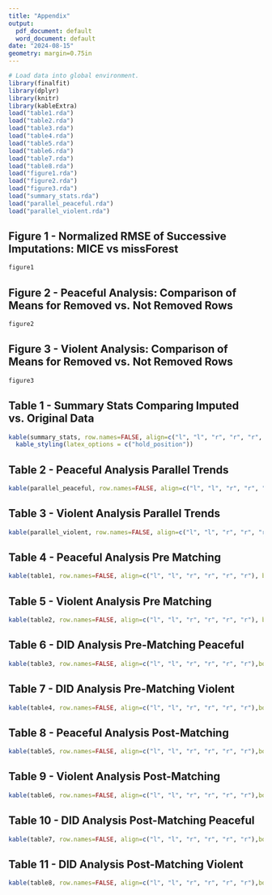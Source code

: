 ```yaml
---
title: "Appendix"
output:
  pdf_document: default
  word_document: default
date: "2024-08-15"
geometry: margin=0.75in
---
```


```r
# Load data into global environment. 
library(finalfit)
library(dplyr)
library(knitr)
library(kableExtra)
load("table1.rda")
load("table2.rda")
load("table3.rda")
load("table4.rda")
load("table5.rda")
load("table6.rda")
load("table7.rda")
load("table8.rda")
load("figure1.rda")
load("figure2.rda")
load("figure3.rda")
load("summary_stats.rda")
load("parallel_peaceful.rda")
load("parallel_violent.rda")
```

## Figure 1 - Normalized RMSE of Successive Imputations: MICE vs missForest

```r
figure1
```

## Figure 2 - Peaceful Analysis: Comparison of Means for Removed vs. Not Removed Rows
```r
figure2
```

## Figure 3 - Violent Analysis: Comparison of Means for Removed vs. Not Removed Rows
```r
figure3
```

\newpage

## Table 1 - Summary Stats Comparing Imputed vs. Original Data

```r
kable(summary_stats, row.names=FALSE, align=c("l", "l", "r", "r", "r", "r"), booktabs=TRUE) %>%
  kable_styling(latex_options = c("hold_position"))
```

\newpage

## Table 2 - Peaceful Analysis Parallel Trends
```r
kable(parallel_peaceful, row.names=FALSE, align=c("l", "l", "r", "r", "r", "r"), booktabs=TRUE)
```

## Table 3 - Violent Analysis Parallel Trends
```r
kable(parallel_violent, row.names=FALSE, align=c("l", "l", "r", "r", "r", "r"), booktabs=TRUE)
```

\newpage

## Table 4 - Peaceful Analysis Pre Matching
```r
kable(table1, row.names=FALSE, align=c("l", "l", "r", "r", "r", "r"), booktabs=TRUE)
```

## Table 5 - Violent Analysis Pre Matching
```r
kable(table2, row.names=FALSE, align=c("l", "l", "r", "r", "r", "r"), booktabs=TRUE)
```

## Table 6 - DID Analysis Pre-Matching Peaceful
```r
kable(table3, row.names=FALSE, align=c("l", "l", "r", "r", "r", "r"),booktabs=TRUE)
```

## Table 7 - DID Analysis Pre-Matching Violent
```r
kable(table4, row.names=FALSE, align=c("l", "l", "r", "r", "r", "r"),booktabs=TRUE)
```

## Table 8 - Peaceful Analysis Post-Matching
```r
kable(table5, row.names=FALSE, align=c("l", "l", "r", "r", "r", "r"),booktabs=TRUE)
```

\newpage

## Table 9 - Violent Analysis Post-Matching
```r
kable(table6, row.names=FALSE, align=c("l", "l", "r", "r", "r", "r"),booktabs=TRUE)
```

## Table 10 - DID Analysis Post-Matching Peaceful
```r
kable(table7, row.names=FALSE, align=c("l", "l", "r", "r", "r", "r"),booktabs=TRUE)
```

## Table 11 - DID Analysis Post-Matching Violent
```r
kable(table8, row.names=FALSE, align=c("l", "l", "r", "r", "r", "r"),booktabs=TRUE)
```